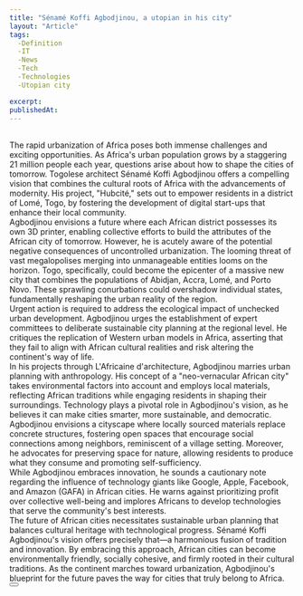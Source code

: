 ```yaml
---
title: "Sénamé Koffi Agbodjinou, a utopian in his city"
layout: "Article"
tags: 
  -Definition
  -IT
  -News
  -Tech
  -Technologies
  -Utopian city

excerpt:
publishedAt:
---
```

<br/>
The rapid urbanization of Africa poses both immense challenges and exciting opportunities. As Africa's urban population grows by a staggering 21 million people each year, questions arise about how to shape the cities of tomorrow. Togolese architect Sénamé Koffi Agbodjinou offers a compelling vision that combines the cultural roots of Africa with the advancements of modernity. His project, "Hubcité," sets out to empower residents in a district of Lomé, Togo, by fostering the development of digital start-ups that enhance their local community.
<br/>
Agbodjinou envisions a future where each African district possesses its own 3D printer, enabling collective efforts to build the attributes of the African city of tomorrow. However, he is acutely aware of the potential negative consequences of uncontrolled urbanization. The looming threat of vast megalopolises merging into unmanageable entities looms on the horizon. Togo, specifically, could become the epicenter of a massive new city that combines the populations of Abidjan, Accra, Lomé, and Porto Novo. These sprawling conurbations could overshadow individual states, fundamentally reshaping the urban reality of the region.
<br/>
Urgent action is required to address the ecological impact of unchecked urban development. Agbodjinou urges the establishment of expert committees to deliberate sustainable city planning at the regional level. He critiques the replication of Western urban models in Africa, asserting that they fail to align with African cultural realities and risk altering the continent's way of life.
<br/>
In his projects through L'Africaine d'architecture, Agbodjinou marries urban planning with anthropology. His concept of a "neo-vernacular African city" takes environmental factors into account and employs local materials, reflecting African traditions while engaging residents in shaping their surroundings. Technology plays a pivotal role in Agbodjinou's vision, as he believes it can make cities smarter, more sustainable, and democratic.
<br/>
Agbodjinou envisions a cityscape where locally sourced materials replace concrete structures, fostering open spaces that encourage social connections among neighbors, reminiscent of a village setting. Moreover, he advocates for preserving space for nature, allowing residents to produce what they consume and promoting self-sufficiency.
<br/>
While Agbodjinou embraces innovation, he sounds a cautionary note regarding the influence of technology giants like Google, Apple, Facebook, and Amazon (GAFA) in African cities. He warns against prioritizing profit over collective well-being and implores Africans to develop technologies that serve the community's best interests.
<br/>
The future of African cities necessitates sustainable urban planning that balances cultural heritage with technological progress. Sénamé Koffi Agbodjinou's vision offers precisely that—a harmonious fusion of tradition and innovation. By embracing this approach, African cities can become environmentally friendly, socially cohesive, and firmly rooted in their cultural traditions. As the continent marches toward urbanization, Agbodjinou's blueprint for the future paves the way for cities that truly belong to Africa.
<br/>
<Button
  address="https://www.lemonde.fr/afrique/article/2021/12/05/sename-koffi-agbodjinou-un-utopiste-dans-sa-ville_6104793_3212.html"
  text="Source"
/>
